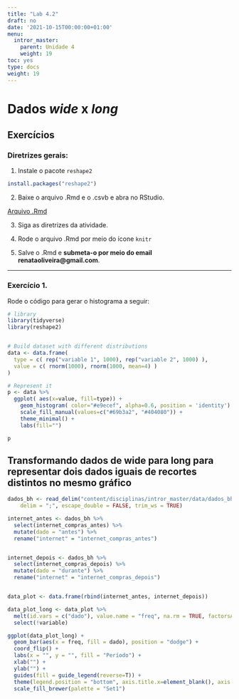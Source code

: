```yaml
---
title: "Lab 4.2"
draft: no
date: '2021-10-15T00:00:00+01:00'
menu:
  intror_master:
    parent: Unidade 4
    weight: 19
toc: yes
type: docs
weight: 19
---
```





# Dados _wide_ x _long_



## Exercícios

### **Diretrizes gerais:**

1. Instale o pacote `reshape2`

```r
install.packages("reshape2")
```


2. Baixe o arquivo .Rmd e o .csvb e abra no RStudio. 

[Arquivo .Rmd](https://cefetmgbr-my.sharepoint.com/:u:/g/personal/renataoliveira_cefetmg_br/EeohRlLO7OtCtKdHO72GS2oBc8B1LBdlZuoRt02jIw2LLg?e=dUCXFm)


3. Siga as diretrizes da atividade. 

4. Rode o arquivo .Rmd por meio do ícone `knitr` 

5. Salve o .Rmd e **submeta-o por meio do email renataoliveira@gmail.com**. 

<hr></hr>


### Exercício 1.

Rode o código para gerar o histograma a seguir: 

```r
# library
library(tidyverse)
library(reshape2)


# Build dataset with different distributions
data <- data.frame(
  type = c( rep("variable 1", 1000), rep("variable 2", 1000) ),
  value = c( rnorm(1000), rnorm(1000, mean=4) )
)

# Represent it
p <- data %>%
  ggplot( aes(x=value, fill=type)) +
    geom_histogram( color="#e9ecef", alpha=0.6, position = 'identity') +
    scale_fill_manual(values=c("#69b3a2", "#404080")) +
    theme_minimal() +
    labs(fill="")

p
```

## Transformando dados de wide para long para representar dois dados iguais de recortes distintos no mesmo gráfico

```r

dados_bh <- read_delim("content/disciplinas/intror_master/data/dados_bh.csv", 
    delim = ";", escape_double = FALSE, trim_ws = TRUE)
```

```r

internet_antes <- dados_bh %>% 
  select(internet_compras_antes) %>% 
  mutate(dado = "antes") %>% 
  rename("internet" = "internet_compras_antes")


internet_depois <- dados_bh %>% 
  select(internet_compras_depois) %>% 
  mutate(dado = "durante") %>% 
  rename("internet" = "internet_compras_depois")


data_plot <- data.frame(rbind(internet_antes, internet_depois))

data_plot_long <- data_plot %>% 
  melt(id.vars = c("dado"), value.name = "freq", na.rm = TRUE, factorsAsStrings = FALSE) %>% 
  select(!variable)

```

```r
ggplot(data_plot_long) + 
  geom_bar(aes(x = freq, fill = dado), position = "dodge") +
  coord_flip() +
  labs(x = "", y = "", fill = "Período") +
  xlab("") +
  ylab("") +
  guides(fill = guide_legend(reverse=T)) +
  theme(legend.position = "bottom", axis.title.x=element_blank(), axis.text.x=element_blank(), axis.ticks.x=element_blank()) +
  scale_fill_brewer(palette = "Set1") 

```
